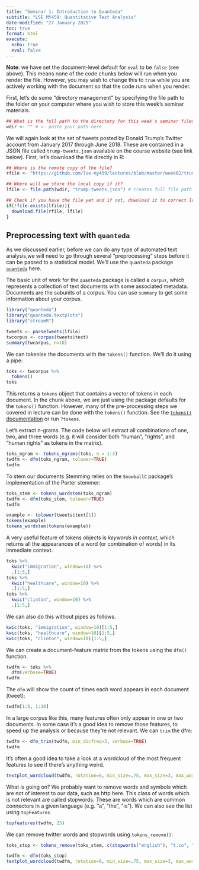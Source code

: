 ```yaml
---
title: "Seminar 1: Introduction to Quanteda"
subtitle: "LSE MY459: Quantitative Text Analysis"
date-modified: "27 January 2025" 
toc: true
format: html
execute:
  echo: true
  eval: false
---
```


**Note**: we have set the document-level default for `eval` to be `false` (see above). This means none of the code chunks below will run when you render the file. However, you may wish to change this to `true` while you are actively working with the document so that the code runs when you render.

First, let's do some "directory management" by specifying the file path to the folder on your computer where you wish to store this week's seminar materials. 

```r
## What is the full path to the directory for this week's seminar files?
wdir <- "" # <- paste your path here
```

We will again look at the set of tweets posted by Donald Trump's Twitter account from January 2017 through June 2018. These are contained in a JSON file called `trump-tweets.json` available on the course website (see link below). First, let's download the file directly in R:

```r
## Where is the remote copy of the file?
rfile <- "https://github.com/lse-my459/lectures/blob/master/week02/trump-tweets.json"

## Where will we store the local copy if it?
lfile <- file.path(wdir, "trump-tweets.json") # creates full file path

## Check if you have the file yet and if not, download it to correct location
if(!file.exists(lfile)){
  download.file(rfile, lfile)
}
```

## Preprocessing text with `quanteda`

As we discussed earlier, before we can do any type of automated text analysis,we will need to go through several "preprocessing" steps before it can be passed to a statistical model. We'll use the `quanteda` package  [`quanteda`](https://quanteda.io/) here.

The basic unit of work for the `quanteda` package is called a `corpus`, which represents a collection of text documents with some associated metadata. Documents are the subunits of a corpus. You can use `summary` to get some information about your corpus.

```r
library("quanteda")
library("quanteda.textplots")
library("streamR")

tweets <- parseTweets(lfile)
twcorpus <- corpus(tweets$text)
summary(twcorpus, n=10)
```

We can tokenise the documents with the `tokens()` function. We'll do it using a pipe:

```r
toks <- twcorpus %>%
  tokens()
toks
```

This returns a `tokens` object that contains a vector of tokens in each document. In the chunk above, we are just using the package defaults for the `tokens()` function. However, many of the pre-processing steps we covered in lecture can be done with the `tokens()` function. See the [`tokens()` documentation](https://quanteda.io/reference/tokens.html) or run `?tokens`.

Let's extract n-grams. The code below will extract all combinations of one, two, and three words (e.g. it will consider both "human", "rights", and "human rights" as tokens in the matrix).

```r
toks_ngram <- tokens_ngrams(toks, n = 1:3)
twdfm <- dfm(toks_ngram, tolower=TRUE)
twdfm
```

To stem our documents Stemming relies on the `SnowballC` package's implementation of the Porter stemmer:

```r
toks_stem <- tokens_wordstem(toks_ngram)
twdfm <- dfm(toks_stem, tolower=TRUE)
twdfm

example <- tolower(tweets$text[1])
tokens(example)
tokens_wordstem(tokens(example))
```


A very useful feature of tokens objects is _keywords in context_, which returns all the appearances of a word (or combination of words) in its immediate context.

```r
toks %>%
  kwic("immigration", window=10) %>%
  .[1:5,]
toks %>%
  kwic("healthcare", window=10) %>%
  .[1:5,]
toks %>%
  kwic("clinton", window=10) %>%
  .[1:5,]
```

We can also do this without pipes as follows.

```r
kwic(toks, "immigration", window=10)[1:5,]
kwic(toks, "healthcare", window=10)[1:5,]
kwic(toks, "clinton", window=10)[1:5,]
```

We can create a document-feature matrix from the tokens using the `dfm()` function.
 
```r
twdfm <- toks %>%
  dfm(verbose=TRUE)
twdfm
```

The `dfm` will show the count of times each word appears in each document (tweet):

```r
twdfm[1:5, 1:10]
```


In a large corpus like this, many features often only appear in one or two documents. In some case it's a good idea to remove those features, to speed up the analysis or because they're not relevant. We can `trim` the dfm:

```r
twdfm <- dfm_trim(twdfm, min_docfreq=3, verbose=TRUE)
twdfm
```

It's often a good idea to take a look at a wordcloud of the most frequent features to see if there's anything weird.

```r
textplot_wordcloud(twdfm, rotation=0, min_size=.75, max_size=3, max_words=50)
```

What is going on? We probably want to remove words and symbols which are not of interest to our data, such as http here. This class of words which is not relevant are called stopwords. These are words which are common connectors in a given language (e.g. "a", "the", "is"). We can also see the list using `topFeatures`

```r
topfeatures(twdfm, 25)
```

We can remove twitter words and stopwords using `tokens_remove()`:

```r
toks_stop <- tokens_remove(toks_stem, c(stopwords("english"), "t.co", "https", "rt", "amp", "http", "t.c", "can", "u"))

twdfm <- dfm(toks_stop)
textplot_wordcloud(twdfm, rotation=0, min_size=.75, max_size=3, max_words=50)
```

